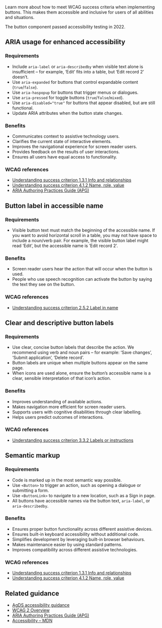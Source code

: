 Learn more about how to meet WCAG success criteria when implementing buttons. This makes them accessible and inclusive for users of all abilities and situations.

The button component passed accessibility testing in 2022.

## ARIA usage for enhanced accessibility

### Requirements

- Include `aria-label` or `aria-describedby` when visible text alone is insufficient – for example, ‘Edit’ fits into a table, but ‘Edit record 2’ doesn’t.
- Use `aria-expanded` for buttons that control expandable content (`true`/`false`).
- Use `aria-haspopup` for buttons that trigger menus or dialogues.
- Use `aria-pressed` for toggle buttons (`true`/`false`/`mixed`).
- Use `aria-disabled="true"` for buttons that appear disabled, but are still functional.
- Update ARIA attributes when the button state changes.

### Benefits

- Communicates context to assistive technology users.
- Clarifies the current state of interactive elements.
- Improves the navigational experience for screen reader users.
- Provides feedback on the results of user interactions.
- Ensures all users have equal access to functionality.

### WCAG references

- [Understanding success criterion 1.3.1 Info and relationships](https://www.w3.org/WAI/WCAG21/Understanding/info-and-relationships.html)
- [Understanding success criterion 4.1.2 Name, role, value](https://www.w3.org/WAI/WCAG21/Understanding/name-role-value.html)
- [ARIA Authoring Practices Guide (APG)](https://www.w3.org/WAI/ARIA/apg/)

## Button label in accessible name

### Requirements

- Visible button text must match the beginning of the accessible name. If you want to avoid horizontal scroll in a table, you may not have space to include a noun/verb pair. For example, the visible button label might read ‘Edit’, but the accessible name is ’Edit record 2’.

### Benefits

- Screen reader users hear the action that will occur when the button is used.
- People who use speech recognition can activate the button by saying the text they see on the button.

### WCAG references

- [Understanding success criterion 2.5.2 Label in name](https://www.w3.org/WAI/WCAG21/Understanding/label-in-name.html)

## Clear and descriptive button labels

### Requirements

- Use clear, concise button labels that describe the action. We recommend using verb and noun pairs – for example: ‘Save changes’, ‘Submit application’, ‘Delete record’.
- Button labels are unique when multiple buttons appear on the same page.
- When icons are used alone, ensure the button’s accessible name is a clear, sensible interpretation of that icon’s action.

### Benefits

- Improves understanding of available actions.
- Makes navigation more efficient for screen reader users.
- Supports users with cognitive disabilities through clear labelling.
- Helps users predict outcomes of interactions.

### WCAG references

- [Understanding success criterion 3.3.2 Labels or instructions](https://www.w3.org/WAI/WCAG21/Understanding/labels-or-instructions.html)

## Semantic markup

### Requirements

- Code is marked up in the most semantic way possible.
- Use `<Button>` to trigger an action, such as opening a dialogue or submitting a form.
- Use `<ButtonLink>` to navigate to a new location, such as a Sign in page.
- All buttons have accessible names via the button text, `aria-label`, or `aria-describedby`.

### Benefits

- Ensures proper button functionality across different assistive devices.
- Ensures built-in keyboard accessibility without additional code.
- Simplifies development by leveraging built-in browser behaviours.
- Makes maintenance easier by using standard patterns.
- Improves compatibility across different assistive technologies.

### WCAG references

- [Understanding success criterion 1.3.1 Info and relationships](https://www.w3.org/WAI/WCAG21/Understanding/info-and-relationships.html)
- [Understanding success criterion 4.1.2 Name, role, value](https://www.w3.org/WAI/WCAG21/Understanding/name-role-value.html)

## Related guidance

- [AgDS accessibility guidance](/foundations/accessibility)
- [WCAG 2 Overview](https://www.w3.org/WAI/standards-guidelines/wcag/)
- [ARIA Authoring Practices Guide (APG)](https://www.w3.org/WAI/ARIA/apg/)
- [Accessibility – MDN](https://developer.mozilla.org/en-US/docs/Web/Accessibility)

